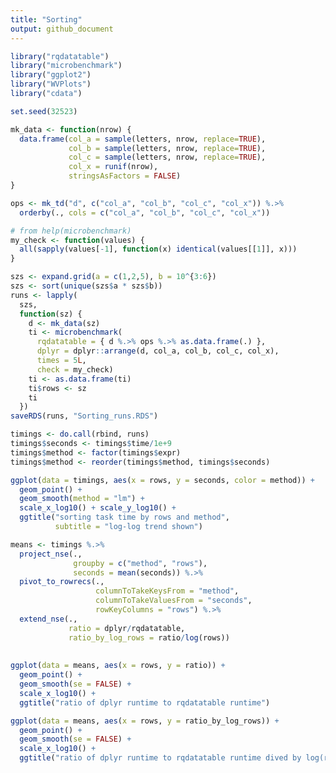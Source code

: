 ```yaml
---
title: "Sorting"
output: github_document
---
```


```r
library("rqdatatable")
library("microbenchmark")
library("ggplot2")
library("WVPlots")
library("cdata")

set.seed(32523)

mk_data <- function(nrow) {
  data.frame(col_a = sample(letters, nrow, replace=TRUE),
             col_b = sample(letters, nrow, replace=TRUE),
             col_c = sample(letters, nrow, replace=TRUE),
             col_x = runif(nrow),
             stringsAsFactors = FALSE)
}
```


```r
ops <- mk_td("d", c("col_a", "col_b", "col_c", "col_x")) %.>%
  orderby(., cols = c("col_a", "col_b", "col_c", "col_x"))

# from help(microbenchmark)
my_check <- function(values) {
  all(sapply(values[-1], function(x) identical(values[[1]], x)))
}

szs <- expand.grid(a = c(1,2,5), b = 10^{3:6})
szs <- sort(unique(szs$a * szs$b))
runs <- lapply(
  szs,
  function(sz) {
    d <- mk_data(sz)
    ti <- microbenchmark(
      rqdatatable = { d %.>% ops %.>% as.data.frame(.) },
      dplyr = dplyr::arrange(d, col_a, col_b, col_c, col_x),
      times = 5L,
      check = my_check)
    ti <- as.data.frame(ti)
    ti$rows <- sz
    ti
  })
saveRDS(runs, "Sorting_runs.RDS")
```

```r
timings <- do.call(rbind, runs)
timings$seconds <- timings$time/1e+9
timings$method <- factor(timings$expr)
timings$method <- reorder(timings$method, timings$seconds)

ggplot(data = timings, aes(x = rows, y = seconds, color = method)) +
  geom_point() + 
  geom_smooth(method = "lm") +
  scale_x_log10() + scale_y_log10() +
  ggtitle("sorting task time by rows and method",
          subtitle = "log-log trend shown")

means <- timings %.>%
  project_nse(., 
              groupby = c("method", "rows"), 
              seconds = mean(seconds)) %.>%
  pivot_to_rowrecs(., 
                   columnToTakeKeysFrom = "method",
                   columnToTakeValuesFrom = "seconds",
                   rowKeyColumns = "rows") %.>%
  extend_nse(., 
             ratio = dplyr/rqdatatable,
             ratio_by_log_rows = ratio/log(rows))
  
  
ggplot(data = means, aes(x = rows, y = ratio)) +
  geom_point() + 
  geom_smooth(se = FALSE) +
  scale_x_log10() + 
  ggtitle("ratio of dplyr runtime to rqdatatable runtime")

ggplot(data = means, aes(x = rows, y = ratio_by_log_rows)) +
  geom_point() + 
  geom_smooth(se = FALSE) +
  scale_x_log10() + 
  ggtitle("ratio of dplyr runtime to rqdatatable runtime dived by log(rows)")
```


